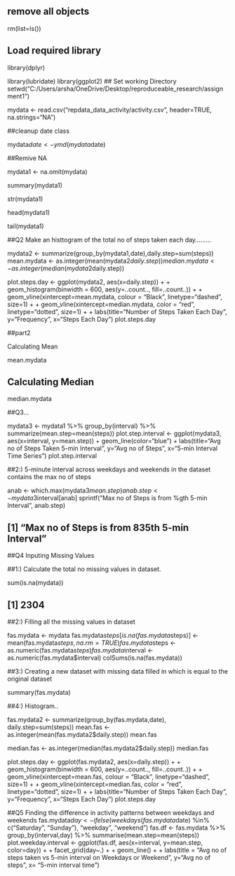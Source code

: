 ##   remove all objects
rm(list=ls())     

##   Load required library
library(dplyr)

library(lubridate)
library(ggplot2)
##   Set working Directory
setwd("C:/Users/arsha/OneDrive/Desktop/reproduceable_research/assignment1")   

mydata <- read.csv("repdata_data_activity/activity.csv", header=TRUE, na.strings="NA")

##cleanup date class
 
mydata$date <-ymd(mydata$date)

##Remive NA

 mydata1 <- na.omit(mydata)

summary(mydata1)

str(mydata1)

head(mydata1)

tail(mydata1)

##Q2
Make an histtogram of the total no of steps taken each day.........

mydata2 <- summarize(group_by(mydata1,date),daily.step=sum(steps))
mean.mydata <- as.integer(mean(mydata2$daily.step))
median.mydata <- as.integer(median(mydata2$daily.step))

plot.steps.day <- ggplot(mydata2, aes(x=daily.step)) +
+ geom_histogram(binwidth = 600, aes(y=..count.., fill=..count..)) +
+ geom_vline(xintercept=mean.mydata, colour = "Black", linetype="dashed", size=1) +
+ geom_vline(xintercept=median.mydata, color = "red", linetype="dotted", size=1) +
+ labs(title="Number of Steps Taken Each Day", y="Frequency", x="Steps Each Day")
 plot.steps.day



##part2

Calculating Mean 

mean.mydata

##   Calculating Median

median.mydata

##Q3...

mydata3 <- mydata1 %>% group_by(interval) %>% summarize(mean.step=mean(steps))
plot.step.interval <- ggplot(mydata3, aes(x=interval, y=mean.step)) +
geom_line(color="blue")  + 
labs(title="Avg no of Steps Taken 5-min Interval", y="Avg no of Steps", x="5-min Interval Time Series")
plot.step.interval

##2:)   5-minute interval across weekdays and weekends in the dataset contains the max no of steps

anab <- which.max(mydata3$mean.step)
anab.step <- mydata3$interval[anab]
sprintf("Max no of Steps is from %gth 5-min Interval", anab.step)

##  [1] "Max no of Steps is from 835th 5-min Interval"

##Q4   Inputing Missing Values

##1:)   Calculate the total no missing values in dataset.

sum(is.na(mydata))

##  [1] 2304

##2:)   Filling all the missing values in dataset

fas.mydata <- mydata
fas.mydata$steps[is.na(fas.mydata$steps)] <- mean(fas.mydata$steps,na.rm=TRUE)
fas.mydata$steps <- as.numeric(fas.mydata$steps)
fas.mydata$interval <- as.numeric(fas.mydata$interval)
colSums(is.na(fas.mydata)) 

##3:)   Creating a new dataset with missing data filled in which is equal to the original dataset

summary(fas.mydata)

##4:)   Histogram..

fas.mydata2 <- summarize(group_by(fas.mydata,date), daily.step=sum(steps))
mean.fas <- as.integer(mean(fas.mydata2$daily.step))
mean.fas

median.fas <- as.integer(median(fas.mydata2$daily.step))
median.fas

plot.steps.day <- ggplot(fas.mydata2, aes(x=daily.step)) +
+ geom_histogram(binwidth = 600, aes(y=..count.., fill=..count..)) +
+ geom_vline(xintercept=mean.fas, colour = "Black", linetype="dashed", size=1) +
+ geom_vline(xintercept=median.fas, color = "red", linetype="dotted", size=1) +
+ labs(title="Number of Steps Taken Each Day", y="Frequency", x="Steps Each Day")
 plot.steps.day


##Q5   Finding the difference in activity patterns between weekdays and weekends
fas.mydata$day <- ifelse(weekdays(fas.mydata$date) %in% c("Saturday", "Sunday"), "weekday", "weekend")
fas.df <- fas.mydata %>% group_by(interval,day) %>% summarise(mean.step=mean(steps))
plot.weekday.interval <- ggplot(fas.df, aes(x=interval, y=mean.step, color=day)) +
+ facet_grid(day~.) +
+ geom_line() +
+ labs(title = "Avg no of steps taken vs 5-min interval on Weekdays or Weekend", y="Avg no of steps", x= "5-min interval time")
 

